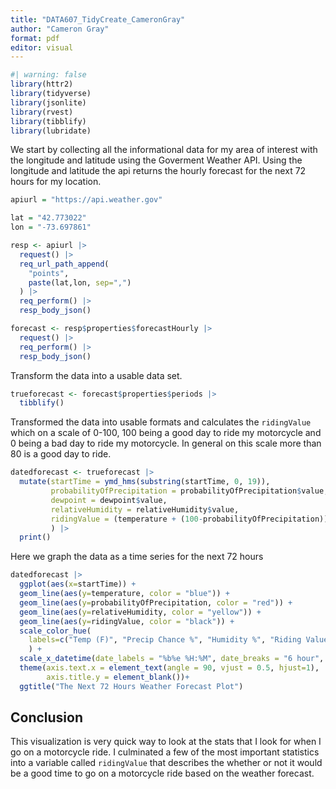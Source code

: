```yaml
---
title: "DATA607_TidyCreate_CameronGray"
author: "Cameron Gray"
format: pdf
editor: visual
---
```


```r
#| warning: false
library(httr2)
library(tidyverse)
library(jsonlite)
library(rvest)
library(tibblify)
library(lubridate)
```

We start by collecting all the informational data for my area of interest with the longitude and latitude using the Goverment Weather API. Using the longitude and latitude the api returns the hourly forecast for the next 72 hours for my location.

```r
apiurl = "https://api.weather.gov"

lat = "42.773022"
lon = "-73.697861"

resp <- apiurl |>
  request() |>
  req_url_path_append(
    "points",
    paste(lat,lon, sep=",")
  ) |>
  req_perform() |>
  resp_body_json()
```

```r
forecast <- resp$properties$forecastHourly |>
  request() |>
  req_perform() |>
  resp_body_json()
```

Transform the data into a usable data set.

```r
trueforecast <- forecast$properties$periods |>
  tibblify()
```

Transformed the data into usable formats and calculates the `ridingValue` which on a scale of 0-100, 100 being a good day to ride my motorcycle and 0 being a bad day to ride my motorcycle. In general on this scale more than 80 is a good day to ride.

```r
datedforecast <- trueforecast |>
  mutate(startTime = ymd_hms(substring(startTime, 0, 19)),
         probabilityOfPrecipitation = probabilityOfPrecipitation$value,
         dewpoint = dewpoint$value,
         relativeHumidity = relativeHumidity$value,
         ridingValue = (temperature + (100-probabilityOfPrecipitation))/2
         ) |>
  print()
```

Here we graph the data as a time series for the next 72 hours

```r
datedforecast |>
  ggplot(aes(x=startTime)) +
  geom_line(aes(y=temperature, color = "blue")) +
  geom_line(aes(y=probabilityOfPrecipitation, color = "red")) +
  geom_line(aes(y=relativeHumidity, color = "yellow")) +
  geom_line(aes(y=ridingValue, color = "black")) +
  scale_color_hue(
    labels=c("Temp (F)", "Precip Chance %", "Humidity %", "Riding Value")
    ) +
  scale_x_datetime(date_labels = "%b%e %H:%M", date_breaks = "6 hour", ) +
  theme(axis.text.x = element_text(angle = 90, vjust = 0.5, hjust=1),
        axis.title.y = element_blank())+
  ggtitle("The Next 72 Hours Weather Forecast Plot")

```

## Conclusion

This visualization is very quick way to look at the stats that I look for when I go on a motorcycle ride. I culminated a few of the most important statistics into a variable called `ridingValue` that describes the whether or not it would be a good time to go on a motorcycle ride based on the weather forecast.
